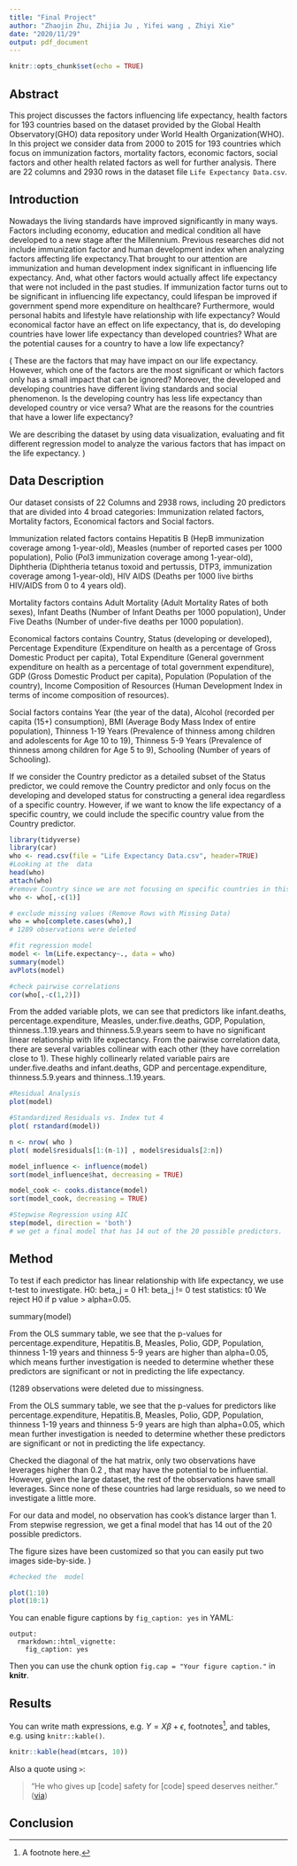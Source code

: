 ```yaml
---
title: "Final Project"
author: "Zhaojin Zhu, Zhijia Ju , Yifei wang , Zhiyi Xie"
date: "2020/11/29"
output: pdf_document
---
```


```r
knitr::opts_chunk$set(echo = TRUE)
```

## Abstract


This project discusses the factors influencing life expectancy, health factors for 193 countries based on the dataset provided by the Global Health Observatory(GHO) data repository under World Health Organization(WHO). In this project we consider data from 2000 to 2015 for 193 countries which focus on immunization factors, mortality factors, economic factors, social factors and other health related factors as well for further analysis. 
There are 22 columns and 2930 rows in the dataset file `Life Expectancy Data.csv`.

## Introduction

Nowadays the living standards have improved significantly in many ways. Factors including economy, education and medical condition all have developed to a new stage after the Millennium. Previous researches did not include immunization factor and human development index when analyzing factors affecting life expectancy.That brought to our attention are immunization and human development index significant in influencing life expectancy. And, what other factors would actually affect life expectancy that were not included in the past studies. If immunization factor turns out to be significant in influencing life expectancy, could lifespan be improved if government spend more expenditure on healthcare? Furthermore, would personal habits and lifestyle have relationship with life expectancy? Would economical factor have an effect on life expectancy, that is, do developing countries have lower life expectancy than developed countries? What are the potential causes for a country to have a low life expectancy?


( These are the factors that may have impact on our life expectancy. However, which one of the factors are the most significant or which factors only has a small impact that can be ignored? Moreover, the developed and developing countries have different living standards and social phenomenon. Is the developing country has less life expectancy than developed country or vice versa? What are the reasons for the countries that have a lower life expectancy?

We are describing the dataset by using data visualization, evaluating and fit different regression model to analyze the various factors that has impact on the life expectancy. )

## Data Description

Our dataset consists of 22 Columns and 2938 rows, including 20 predictors that are divided into 4 broad categories: Immunization related factors, Mortality factors, Economical factors and Social factors.

Immunization related factors contains Hepatitis B (HepB immunization coverage among 1-year-old), Measles (number of reported cases per 1000 population), Polio (Pol3 immunization coverage among 1-year-old), Diphtheria (Diphtheria tetanus toxoid and pertussis, DTP3, immunization coverage among 1-year-old), HIV AIDS (Deaths per 1000 live births HIV/AIDS from 0 to 4 years old).

Mortality factors contains Adult Mortality (Adult Mortality Rates of both sexes), Infant Deaths (Number of Infant Deaths per 1000 population), Under Five Deaths (Number of under-five deaths per 1000 population).

Economical factors contains Country, Status (developing or developed), Percentage Expenditure (Expenditure on health as a percentage of Gross Domestic Product per capita), Total Expenditure (General government expenditure on health as a percentage of total government expenditure), GDP (Gross Domestic Product per capita), Population (Population of the country), Income Composition of Resources (Human Development Index in terms of income composition of resources).

Social factors contains Year (the year of the data), Alcohol (recorded per capita (15+) consumption), BMI (Average Body Mass Index of entire population), Thinness 1-19 Years (Prevalence of thinness among children and adolescents for Age 10 to 19), Thinness 5-9 Years (Prevalence of thinness among children for Age 5 to 9), Schooling (Number of years of Schooling).

If we consider the Country predictor as a detailed subset of the Status predictor, we could remove the Country predictor and only focus on the developing and developed status for constructing a general idea regardless of a specific country. However, if we want to know the life expectancy of a specific country, we could include the specific country value from the Country predictor.


```r
library(tidyverse)
library(car)
who <- read.csv(file = "Life Expectancy Data.csv", header=TRUE)
#Looking at the  data
head(who)
attach(who)
#remove Country since we are not focusing on specific countries in this research
who <- who[,-c(1)]

# exclude missing values (Remove Rows with Missing Data)
who = who[complete.cases(who),]
# 1289 observations were deleted

#fit regression model
model <- lm(Life.expectancy~., data = who)
summary(model)
avPlots(model)

#check pairwise correlations
cor(who[,-c(1,2)])

```
From the added variable plots, we can see that predictors like infant.deaths, percentage.expenditure, Measles, under.five.deaths, GDP, Population, thinness..1.19.years and thinness.5.9.years seem to have no significant linear relationship with life expectancy.
From the pairwise correlation data, there are several variables collinear with each other (they have correlation close to 1). These highly collinearly related variable pairs are under.five.deaths and infant.deaths, GDP and percentage.expenditure, thinness.5.9.years and thinness..1.19.years.



```r
#Residual Analysis
plot(model)

#Standardized Residuals vs. Index tut 4
plot( rstandard(model))

n <- nrow( who )
plot( model$residuals[1:(n-1)] , model$residuals[2:n])

model_influence <- influence(model)
sort(model_influence$hat, decreasing = TRUE)

model_cook <- cooks.distance(model)
sort(model_cook, decreasing = TRUE)

#Stepwise Regression using AIC
step(model, direction = 'both')
# we get a final model that has 14 out of the 20 possible predictors.
```








## Method

To test if each predictor has linear relationship with life expectancy, we use t-test to investigate.
H0: beta_j = 0
H1: beta_j != 0
test statistics: t0
We reject H0 if p value > alpha=0.05. 

summary(model)

From the OLS summary table, we see that the p-values for percentage.expenditure, Hepatitis.B, Measles, Polio, GDP, Population, thinness 1-19 years and thinness 5-9 years are higher than alpha=0.05, 
which means further investigation is needed to determine whether these predictors are significant or not in predicting the life expectancy.

(1289 observations were deleted due to missingness.

From the OLS summary table, we see that the p-values for predictors like percentage.expenditure, Hepatitis.B, Measles, Polio, GDP, Population, thinness 1-19 years and thinness 5-9 years are high than alpha=0.05, which mean further investigation is
needed to determine whether these predictors are significant or not in predicting the life expectancy.

Checked the diagonal of the hat matrix, only two observations have leverages higher than 0.2 , that may have the potential to be influential. However, given the large dataset, the rest of the observations have small leverages. Since none of these countries had large residuals, so we need to investigate a little more.

For our data and model, no observation has cook's distance larger than 1.
From stepwise regression, we get a final model that has 14 out of the 20 possible predictors.

The figure sizes have been customized so that you can easily put two images side-by-side. )

```r
#checked the  model

plot(1:10)
plot(10:1)
```
















You can enable figure captions by `fig_caption: yes` in YAML:

    output:
      rmarkdown::html_vignette:
        fig_caption: yes

Then you can use the chunk option `fig.cap = "Your figure caption."` in **knitr**.

## Results

You can write math expressions, e.g. $Y = X\beta + \epsilon$, footnotes^[A footnote here.], and tables, e.g. using `knitr::kable()`.

```r
knitr::kable(head(mtcars, 10))
```

Also a quote using `>`:

> "He who gives up [code] safety for [code] speed deserves neither."
([via](https://twitter.com/hadleywickham/status/504368538874703872))

## Conclusion